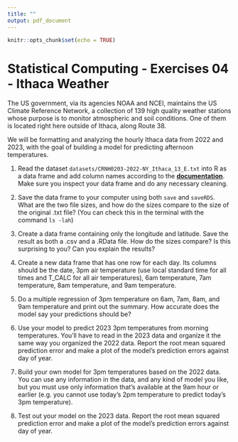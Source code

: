 ```yaml
---
title: ""
output: pdf_document
---
```


```r
knitr::opts_chunk$set(echo = TRUE)
```
# Statistical Computing - Exercises 04 - Ithaca Weather

The US government, via its agencies NOAA and NCEI, maintains the US
Climate Reference Network, a collection of 139 high quality weather
stations whose purpose is to monitor atmospheric and soil
conditions. One of them is located right here outside of Ithaca, along
Route 38.

We will be formatting and analyzing the hourly Ithaca data from 2022
and 2023, with the goal of building a model for predicting afternoon
temperatures. 

1. Read the dataset `datasets/CRNH0203-2022-NY_Ithaca_13_E.txt` into R as a
   data frame and add column names according to the
   [**documentation**](https://www.ncei.noaa.gov/pub/data/uscrn/products/hourly02/).
   Make sure you inspect your data frame and do any necessary cleaning.

2. Save the data frame to your computer using both `save` and `saveRDS`. What
   are the two file sizes, and how do the sizes compare to the size of the
   original .txt file? (You can check this in the terminal with the command
   `ls -lah`)

3. Create a data frame containing only the longitude and latitude. Save the
   result as both a .csv and a .RData file. How do the sizes compare? Is this
   surprising to you? Can you explain the results?

4. Create a new data frame that has one row for each day. Its columns should be
   the date, 3pm air temperature (use local standard time for all times and
   T_CALC for all air temperatures), 6am temperature, 7am temperature, 8am
   temperature, and 9am temperature.

5. Do a multiple regression of 3pm temperature on 6am, 7am, 8am, and 9am
   temperature and print out the summary. How accurate does the model say your
   predictions should be?

6. Use your model to predict 2023 3pm temperatures from morning temperatures.
   You'll have to read in the 2023 data and organize it the same way you
   organized the 2022 data. Report the root mean squared prediction error and
   make a plot of the model's prediction errors against day of year.

7. Build your own model for 3pm temperatures based on the 2022 data. You can
   use any information in the data, and any kind of model you like, but you
   must use only information that's available at the 9am hour or earlier (e.g.
   you cannot use today's 2pm temperature to predict today's 3pm temperature).

8. Test out your model on the 2023 data. Report the root mean squared
   prediction error and make a plot of the model's prediction errors against
   day of year.
